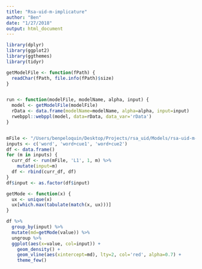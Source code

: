 ```yaml
---
title: "Rsa-uid-m-implicature"
author: "Ben"
date: "1/27/2018"
output: html_document
---
```


```r
library(dplyr)
library(ggplot2)
library(ggthemes)
library(tidyr)
```


```r
getModelFile <- function(fPath) {
  readChar(fPath, file.info(fPath)$size)
}


run <- function(modelFile, modelName, alpha, input) {
  model <- getModelFile(modelFile)
  rData <- data.frame(modelName=modelName, alpha=alpha, input=input)
  rwebppl::webppl(model, data=rData, data_var='rData')
}
```

```r

```

```r
mFile <- "/Users/benpeloquin/Desktop/Projects/rsa_uid/Models/rsa-uid-m-implicature-20180127.wppl"
inputs <- c('word', 'word+cue1', 'word+cue2')
df <- data.frame()
for (m in inputs) {
  curr_df <- run(mFile, 'L1', 1, m) %>%
    mutate(input=m)
  df <- rbind(curr_df, df)
}
df$input <- as.factor(df$input)
```


```r
getMode <- function(x) {
  ux <- unique(x)
  ux[which.max(tabulate(match(x, ux)))]
}

df %>%
  group_by(input) %>%
  mutate(md=getMode(value)) %>% 
  ungroup %>%
  ggplot(aes(x=value, col=input)) +
    geom_density() +
    geom_vline(aes(xintercept=md), lty=2, col='red', alpha=0.7) +
    theme_few()

  
```

